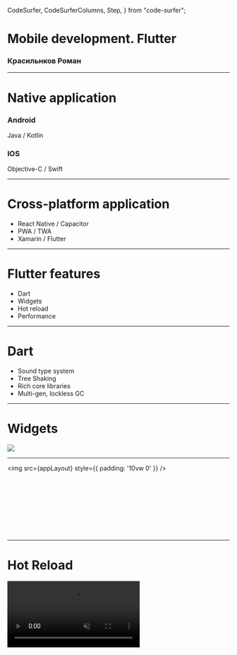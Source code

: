   CodeSurfer,
  CodeSurferColumns,
  Step,
} from "code-surfer";




# Mobile development. Flutter
### Красильнков Роман

---

<Split>

# Native application

### Android

Java / Kotlin

### IOS

Objective-C / Swift

</Split>

---

# Cross-platform application

- React Native / Capacitor
- PWA / TWA
- Xamarin / Flutter

---

# Flutter features

- Dart
- Widgets
- Hot reload
- Performance

---

# Dart

- Sound type system
- Tree Shaking
- Rich core libraries
- Multi-gen, lockless GC

---

# Widgets

<img src={appLayoutPreview} />

---

<div style={{ display: 'flex', flexDirection: 'row' }}>

<img src={appLayout} style={{ padding: '10vw 0' }} />

<CodeSurfer theme={vsDark}>

```dart 35 file=./snippets/widget.dart
```

```diff 57:58
```

```diff 104:124
```

```diff 119:120
```

```diff 90:102
```

```diff 36:55
```

```diff 59:88
```

```diff 85
```

```diff 1:4
```

```diff 6:33
```

</CodeSurfer>

</div>

---

# Hot Reload

<video src={hotReload} autoplay loop muted playsinline />

---

# Performance

- Compiles to Native Code
- No reliance on OEM widgets
- No bridge needed
- Structural Repainting

---

<Split>

<div >
  <h2>React Native</h2>
  <img src={webApp} style={{ padding: '2%' }}  />
</div>

<div>
  <h2>Flutter</h2>
  <img src={flutterApp} style={{ padding: '2%' }} />
</div>

</Split>

---

# Customization

<img src={flutterPlatform} />

---

# Platforms

- Mobile
- Web (1.10)
- Desktop (early stage)

---

# Mobile development. Flutter
### Красильнков Роман